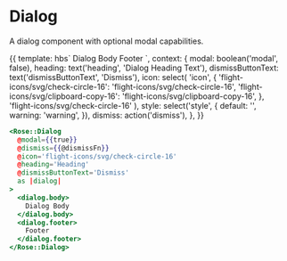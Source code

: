 
<Meta title="Rose|Dialog" component="Dialog" />

# Dialog

A dialog component with optional modal capabilities.

<Preview>
  <Story name="Dialog" height="15rem">
    {{
      template: hbs`
      <Rose::Dialog
        @modal={{modal}}
        @dismiss={{dismiss}}
        @icon={{icon}}
        @heading={{heading}}
        @dismissButtonText={{dismissButtonText}}
        @style={{style}}
      as |dialog|>
        <dialog.body>
          Dialog Body
        </dialog.body>
        <dialog.footer>
          Footer
        </dialog.footer>
      </Rose::Dialog>
    `,
      context: {
        modal: boolean('modal', false),
        heading: text('heading', 'Dialog Heading Text'),
        dismissButtonText: text('dismissButtonText', 'Dismiss'),
        icon: select(
          'icon',
          {
            'flight-icons/svg/check-circle-16':
              'flight-icons/svg/check-circle-16',
            'flight-icons/svg/clipboard-copy-16':
              'flight-icons/svg/clipboard-copy-16',
          },
          'flight-icons/svg/check-circle-16'
        ),
        style: select('style', {
          default: '',
          warning: 'warning',
        }),
        dismiss: action('dismiss'),
      },
    }}
  </Story>
</Preview>

```handlebars
<Rose::Dialog
  @modal={{true}}
  @dismiss={{@dismissFn}}
  @icon='flight-icons/svg/check-circle-16'
  @heading='Heading'
  @dismissButtonText='Dismiss'
  as |dialog|
>
  <dialog.body>
    Dialog Body
  </dialog.body>
  <dialog.footer>
    Footer
  </dialog.footer>
</Rose::Dialog>
```
